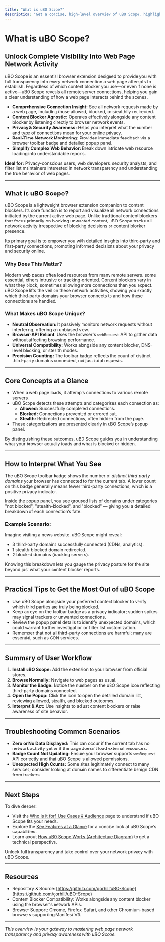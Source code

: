 ```yaml
---
title: "What is uBO Scope?"
description: "Get a concise, high-level overview of uBO Scope, highlighting its role as an essential tool for visualizing all network connections a web page attempts—regardless of which content blocker is used. See how uBO Scope empowers users to understand and interpret privacy and security indicators in the browser."
---
```


# What is uBO Scope?

## Unlock Complete Visibility Into Web Page Network Activity

uBO Scope is an essential browser extension designed to provide you with full transparency into every network connection a web page attempts to establish. Regardless of which content blocker you use—or even if none is active—uBO Scope reveals all remote server connections, helping you gain a clear understanding of how a web page interacts behind the scenes.

- **Comprehensive Connection Insight:** See all network requests made by a web page, including those allowed, blocked, or stealthily redirected.
- **Content Blocker Agnostic:** Operates effectively alongside any content blocker by listening directly to browser network events.
- **Privacy & Security Awareness:** Helps you interpret what the number and type of connections mean for your online privacy.
- **Real-Time Network Monitoring:** Provides immediate feedback via a browser toolbar badge and detailed popup panel.
- **Simplify Complex Web Behavior:** Break down intricate web resource loading into understandable reports.

**Ideal for:** Privacy-conscious users, web developers, security analysts, and filter list maintainers interested in network transparency and understanding the true behavior of web pages.

---

## What is uBO Scope?

uBO Scope is a lightweight browser extension companion to content blockers. Its core function is to report and visualize all network connections initiated by the current active web page. Unlike traditional content blockers that focus primarily on blocking unwanted content, uBO Scope tracks all network activity irrespective of blocking decisions or content blocker presence.

Its primary goal is to empower you with detailed insights into third-party and first-party connections, promoting informed decisions about your privacy and security online.

### Why Does This Matter?

Modern web pages often load resources from many remote servers, some essential, others intrusive or tracking-oriented. Content blockers vary in what they block, sometimes allowing more connections than you expect. uBO Scope lifts the veil on these network activities, showing you exactly which third-party domains your browser connects to and how these connections are handled.

### What Makes uBO Scope Unique?

- **Neutral Observation:** It passively monitors network requests without interfering, offering an unbiased view.
- **Browser-API Reliant:** Uses the browser's `webRequest` API to gather data without affecting browsing performance.
- **Universal Compatibility:** Works alongside any content blocker, DNS-level blocking, or stealth modes.
- **Precision Counting:** The toolbar badge reflects the count of distinct third-party domains connected, not just total requests.

---

## Core Concepts at a Glance

- When a web page loads, it attempts connections to various remote servers.
- uBO Scope detects these attempts and categorizes each connection as:
  - **Allowed:** Successfully completed connections.
  - **Blocked:** Connections prevented or errored out.
  - **Stealth:** Redirected connections, often hidden from the page.
- These categorizations are presented clearly in uBO Scope’s popup panel.

By distinguishing these outcomes, uBO Scope guides you in understanding what your browser actually loads and what is blocked or hidden.

---

## How to Interpret What You See

The uBO Scope toolbar badge shows the number of *distinct third-party domains* your browser has connected to for the current tab. A lower count on this badge generally means fewer third-party connections, which is a positive privacy indicator.

Inside the popup panel, you see grouped lists of domains under categories "not blocked", "stealth-blocked", and "blocked" — giving you a detailed breakdown of each connection’s fate.

### Example Scenario:
Imagine visiting a news website. uBO Scope might reveal:
- 3 third-party domains successfully connected (CDNs, analytics).
- 1 stealth-blocked domain redirected.
- 2 blocked domains (tracking servers).

Knowing this breakdown lets you gauge the privacy posture for the site beyond just what your content blocker reports.

---

## Practical Tips to Get the Most Out of uBO Scope

- Use uBO Scope alongside your preferred content blocker to verify which third parties are truly being blocked.
- Keep an eye on the toolbar badge as a privacy indicator; sudden spikes may signal trackers or unwanted connections.
- Review the popup panel details to identify unexpected domains, which could warrant further investigation or filter list customization.
- Remember that not all third-party connections are harmful; many are essential, such as CDN services.

---

## Summary of User Workflow

1. **Install uBO Scope:** Add the extension to your browser from official stores.
2. **Browse Normally:** Navigate to web pages as usual.
3. **Monitor the Badge:** Notice the number on the uBO Scope icon reflecting third-party domains connected.
4. **Open the Popup:** Click the icon to open the detailed domain list, reviewing allowed, stealth, and blocked outcomes.
5. **Interpret & Act:** Use insights to adjust content blockers or raise awareness of site behavior.

---

## Troubleshooting Common Scenarios

- **Zero or No Data Displayed:** This can occur if the current tab has no network activity yet or if the page doesn’t load external resources.
- **Badge Count Not Updating:** Ensure your browser supports `webRequest` API correctly and that uBO Scope is allowed permissions.
- **Unexpected High Counts:** Some sites legitimately connect to many services; consider looking at domain names to differentiate benign CDN from trackers.

---

## Next Steps

To dive deeper:

- Visit the [Who is it for? Use Cases & Audience](./use-cases-target-audience) page to understand if uBO Scope fits your needs.
- Explore the [Key Features at a Glance](./quick-feature-overview) for a concise look at uBO Scope’s capabilities.
- Learn about [How uBO Scope Works (Architecture Diagram)](../architecture-core-concepts/how-ubo-scope-works-diagram) to get a technical perspective.

Unlock full transparency and take control over your network privacy with uBO Scope.

---

## Resources

- Repository & Source: [https://github.com/gorhill/uBO-Scope](https://github.com/gorhill/uBO-Scope)
- Content Blocker Compatibility: Works alongside any content blocker using the browser's network APIs.
- Browser Support: Chrome, Firefox, Safari, and other Chromium-based browsers supporting Manifest V3.

---

_This overview is your gateway to mastering web page network transparency and privacy awareness with uBO Scope._